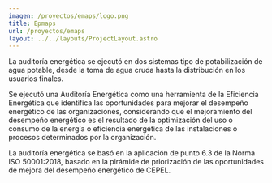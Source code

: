 ```yaml
---
imagen: /proyectos/emaps/logo.png
title: Epmaps
url: /proyectos/emaps
layout: ../../layouts/ProjectLayout.astro
---
```


<Cover img={cover.src} title="Epmaps"/>

<BasicSection img={p0.src} 
title='Auditoría energética' 
img_description='Análisis termográfico de los usos significativos de energía.'>
La auditoría energética se ejecutó en dos sistemas tipo de potabilización de agua potable, desde la toma de agua cruda hasta la distribución en los usuarios finales.


Se ejecutó una Auditoría Energética como una herramienta de la Eficiencia Energética que identifica las oportunidades para mejorar el desempeño energético de las organizaciones, considerando que el mejoramiento del desempeño energético es el resultado de la optimización del uso o consumo de la energía o eficiencia energética de las instalaciones o procesos determinados por la organización.
</BasicSection>

<MirrorSection img={p1.src}
img_description='Análisis eléctrico en los usos significativos de energía.'>
>
La auditoría energética se basó en la aplicación de punto 6.3 de la Norma ISO 50001:2018, basado en la pirámide de priorización de las oportunidades de mejora del desempeño energético de CEPEL.
</MirrorSection>





